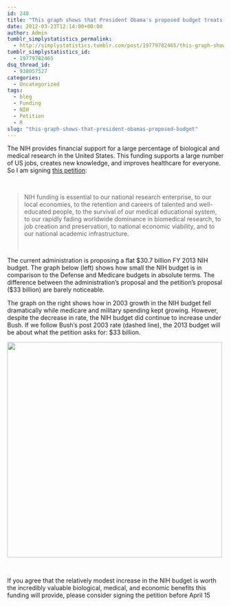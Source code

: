 ```yaml
---
id: 240
title: "This graph shows that President Obama's proposed budget treats the NIH even worse than G.W. Bush - Sign the petition to increase NIH funding!"
date: 2012-03-23T12:14:00+00:00
author: Admin
tumblr_simplystatistics_permalink:
  - http://simplystatistics.tumblr.com/post/19779782465/this-graph-shows-that-president-obamas-proposed-budget
tumblr_simplystatistics_id:
  - 19779782465
dsq_thread_id:
  - 938057527
categories:
  - Uncategorized
tags:
  - bleg
  - Funding
  - NIH
  - Petition
  - R
slug: "this-graph-shows-that-president-obamas-proposed-budget"
---
```

The NIH provides financial support for a large percentage of biological and medical research in the United States. This funding supports a large number of US jobs, creates new knowledge, and improves healthcare for everyone. So I am signing <a href="http://wh.gov/R3R" target="_blank">this petition</a>: 

<span><br /></span>

> <span>NIH funding is essential to our national research enterprise, to our local economies, to the retention and careers of talented and well-educated people, to the survival of our medical educational system, to our rapidly fading worldwide dominance in biomedical research, to job creation and preservation, to national economic viability, and to our national academic infrastructure. </span>
> 
> <span><br /></span>

<span>The current administration is proposing a flat $30.7 billion FY 2013 NIH budget. The graph below (left) shows how small the NIH budget is in comparison to the Defense and Medicare budgets in absolute terms. The difference between the administration&#8217;s proposal and the petition&#8217;s proposal ($33 billion) are barely noticeable.</span><span> </span>

The graph on the right shows how in 2003 growth in the NIH budget fell dramatically while medicare and military spending kept growing. However, despite the decrease in rate, the NIH budget did continue to increase under Bush. If we follow Bush&#8217;s post 2003 rate (dashed line), the 2013 budget will be about what the petition asks for: $33 billion.  

<span><a href="http://rafalab.jhsph.edu/simplystats/nihbudget.png" target="_blank"><img src="http://rafalab.jhsph.edu/simplystats/nihbudget.png" width="500" /></a></span>

<span><br /></span>

If you agree that the relatively modest increase in the NIH budget is worth the incredibly valuable biological, medical, and economic benefits this funding will provide, please consider signing the petition before April 15 
